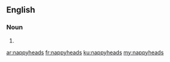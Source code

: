 ==English==

===Noun===
{{head|en|plural}}

# {{plural of|nappyhead|lang=en}}

[[ar:nappyheads]]
[[fr:nappyheads]]
[[ku:nappyheads]]
[[my:nappyheads]]